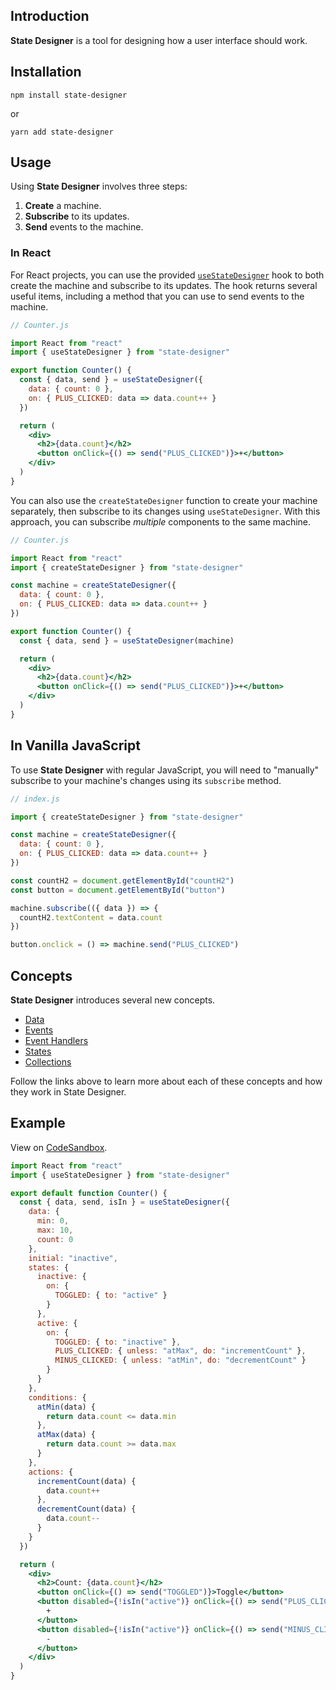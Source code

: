 ## Introduction

**State Designer** is a tool for designing how a user interface should work.

## Installation

```
npm install state-designer
```

or

```
yarn add state-designer
```

## Usage

Using **State Designer** involves three steps:

1. **Create** a machine.
2. **Subscribe** to its updates.
3. **Send** events to the machine.

### In React

For React projects, you can use the provided [`useStateDesigner`](/docs/useStateDesigner) hook to both create the machine and subscribe to its updates. The hook returns several useful items, including a method that you can use to send events to the machine.

```jsx
// Counter.js

import React from "react"
import { useStateDesigner } from "state-designer"

export function Counter() {
  const { data, send } = useStateDesigner({
    data: { count: 0 },
    on: { PLUS_CLICKED: data => data.count++ }
  })

  return (
    <div>
      <h2>{data.count}</h2>
      <button onClick={() => send("PLUS_CLICKED")}>+</button>
    </div>
  )
}
```

You can also use the `createStateDesigner` function to create your machine separately, then subscribe to its changes using `useStateDesigner`. With this approach, you can subscribe _multiple_ components to the same machine.

```jsx
// Counter.js

import React from "react"
import { createStateDesigner } from "state-designer"

const machine = createStateDesigner({
  data: { count: 0 },
  on: { PLUS_CLICKED: data => data.count++ }
})

export function Counter() {
  const { data, send } = useStateDesigner(machine)

  return (
    <div>
      <h2>{data.count}</h2>
      <button onClick={() => send("PLUS_CLICKED")}>+</button>
    </div>
  )
}
```

## In Vanilla JavaScript

To use **State Designer** with regular JavaScript, you will need to "manually" subscribe to your machine's changes using its `subscribe` method.

```js
// index.js

import { createStateDesigner } from "state-designer"

const machine = createStateDesigner({
  data: { count: 0 },
  on: { PLUS_CLICKED: data => data.count++ }
})

const countH2 = document.getElementById("countH2")
const button = document.getElementById("button")

machine.subscribe(({ data }) => {
  countH2.textContent = data.count
})

button.onclick = () => machine.send("PLUS_CLICKED")
```

## Concepts

**State Designer** introduces several new concepts.

- [Data](/)
- [Events](/)
- [Event Handlers](/)
- [States](/)
- [Collections](/)

Follow the links above to learn more about each of these concepts and how they work in State Designer.

## Example

View on [CodeSandbox](https://codesandbox.io/s/counter-with-states-cwvn3).

```jsx
import React from "react"
import { useStateDesigner } from "state-designer"

export default function Counter() {
  const { data, send, isIn } = useStateDesigner({
    data: {
      min: 0,
      max: 10,
      count: 0
    },
    initial: "inactive",
    states: {
      inactive: {
        on: {
          TOGGLED: { to: "active" }
        }
      },
      active: {
        on: {
          TOGGLED: { to: "inactive" },
          PLUS_CLICKED: { unless: "atMax", do: "incrementCount" },
          MINUS_CLICKED: { unless: "atMin", do: "decrementCount" }
        }
      }
    },
    conditions: {
      atMin(data) {
        return data.count <= data.min
      },
      atMax(data) {
        return data.count >= data.max
      }
    },
    actions: {
      incrementCount(data) {
        data.count++
      },
      decrementCount(data) {
        data.count--
      }
    }
  })

  return (
    <div>
      <h2>Count: {data.count}</h2>
      <button onClick={() => send("TOGGLED")}>Toggle</button>
      <button disabled={!isIn("active")} onClick={() => send("PLUS_CLICKED")}>
        +
      </button>
      <button disabled={!isIn("active")} onClick={() => send("MINUS_CLICKED")}>
        -
      </button>
    </div>
  )
}
```
